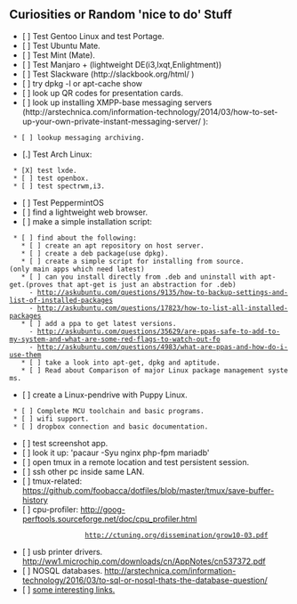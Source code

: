== Curiosities or Random 'nice to do' Stuff ==

* [ ] Test Gentoo Linux and test Portage.
* [ ] Test Ubuntu Mate.
* [ ] Test Mint (Mate).
* [ ] Test Manjaro + (lightweight DE(i3,lxqt,Enlightment))
* [ ] Test Slackware (http://slackbook.org/html/ )
* [ ] try dpkg -l <cmd> or apt-cache show <cmd>
* [ ] look up QR codes for presentation cards.
* [ ] look up installing XMPP-base messaging servers (http://arstechnica.com/information-technology/2014/03/how-to-set-up-your-own-private-instant-messaging-server/ ):
  * [ ] lookup messaging archiving.
* [.] Test Arch Linux:
  * [X] test lxde.
  * [ ] test openbox.
  * [ ] test spectrwm,i3.
* [ ] Test PeppermintOS
* [ ] find a lightweight web browser.
* [ ] make a simple installation script:
  * [ ] find about the following:
    * [ ] create an apt repository on host server.
    * [ ] create a deb package(use dpkg).
    * [ ] create a simple script for installing from source.(only main apps which need latest)
    * [ ] can you install directly from .deb and uninstall with apt-get.(proves that apt-get is just an abstraction for .deb)
      - http://askubuntu.com/questions/9135/how-to-backup-settings-and-list-of-installed-packages
      - http://askubuntu.com/questions/17823/how-to-list-all-installed-packages
    * [ ] add a ppa to get latest versions.
      - http://askubuntu.com/questions/35629/are-ppas-safe-to-add-to-my-system-and-what-are-some-red-flags-to-watch-out-fo
      - http://askubuntu.com/questions/4983/what-are-ppas-and-how-do-i-use-them
    * [ ] take a look into apt-get, dpkg and aptitude.
    * [ ] Read about Comparison of major Linux package management systems.
* [ ] create a Linux-pendrive with Puppy Linux.
  * [ ] Complete MCU toolchain and basic programs.
  * [ ] wifi support.
  * [ ] dropbox connection and basic documentation.
* [ ] test screenshot app.
* [ ] look it up: 'pacaur -Syu nginx php-fpm mariadb'
* [ ] open tmux in a remote location and test persistent session.
* [ ] ssh other pc inside same LAN.
* [ ] tmux-related: https://github.com/foobacca/dotfiles/blob/master/tmux/save-buffer-history
* [ ] cpu-profiler: http://goog-perftools.sourceforge.net/doc/cpu_profiler.html
                    http://ctuning.org/dissemination/grow10-03.pdf
* [ ] usb printer drivers. http://ww1.microchip.com/downloads/cn/AppNotes/cn537372.pdf 
* [ ] NOSQL databases. http://arstechnica.com/information-technology/2016/03/to-sql-or-nosql-thats-the-database-question/
* [ ] [[interestinglinks| some interesting links.]]
